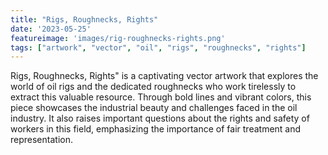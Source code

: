 ```yaml
---
title: "Rigs, Roughnecks, Rights"
date: '2023-05-25'
featureimage: 'images/rig-roughnecks-rights.png'
tags: ["artwork", "vector", "oil", "rigs", "roughnecks", "rights"]
---
```


<CustomImage src="images/rig-roughnecks-rights.png" alt="Rigs, Roughnecks, Rights prompted vector artwork." />

Rigs, Roughnecks, Rights" is a captivating vector artwork that explores the world of 
oil rigs and the dedicated roughnecks who work tirelessly to extract this valuable resource. 
Through bold lines and vibrant colors, this piece showcases the industrial beauty and challenges 
faced in the oil industry. It also raises important questions about the rights and safety of workers
in this field, emphasizing the importance of fair treatment and representation.


